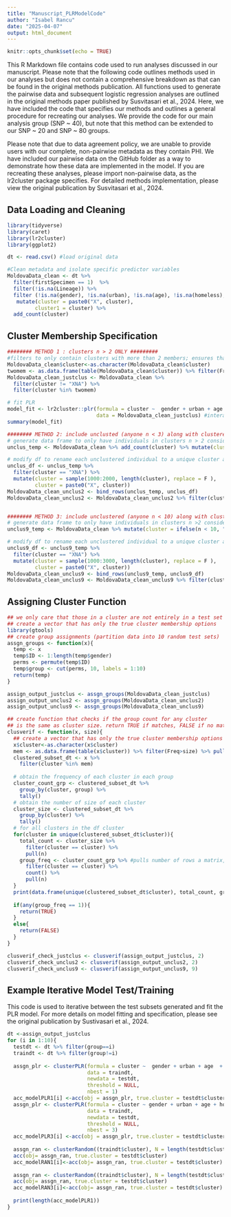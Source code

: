 ```yaml
---
title: "Manuscript_PLRModelCode"
author: "Isabel Rancu"
date: "2025-04-07"
output: html_document
---
```


```r
knitr::opts_chunk$set(echo = TRUE)
```

This R Markdown file contains code used to run analyses discussed in our manuscript. Please note that the following code outlines methods used in our analyses but does not contain a comprehensive breakdown as that can be found in the original methods publication. All functions used to generate the pairwise data and subsequent logistic regression analyses are outlined in the original methods paper published by Susvitasari et al., 2024. Here, we have included the code that specifies our methods and outlines a general procedure for recreating our analyses. We provide the code for our main analysis group (SNP ~ 40), but note that this method can be extended to our SNP ~ 20 and SNP ~ 80 groups. 

Please note that due to data agreement policy, we are unable to provide users with our complete, non-pairwise metadata as they contain PHI. We have included our pairwise data on the GitHub folder as a way to demonstrate how these data are implemented in the model. If you are recreating these analyses, please import non-pairwise data, as the lr2cluster package specifies. For detailed methods implementation, please view the original publication by Susvitasari et al., 2024.

## Data Loading and Cleaning

```r
library(tidyverse)
library(caret)
library(lr2cluster)
library(ggplot2)

dt <- read.csv() #load original data

#Clean metadata and isolate specific predictor variables
MoldovaData_clean <- dt %>%
  filter(firstSpecimen == 1)  %>%
  filter(!is.na(Lineage)) %>% 
  filter (!is.na(gender), !is.na(urban), !is.na(age), !is.na(homeless), !is.na(transnistria), !is.na(previouslyPrisoner)) %>% 
   mutate(cluster = paste0("X", cluster),
         cluster1 = cluster) %>% 
  add_count(cluster)
```

## Cluster Membership Specification 

```r
######## METHOD 1 : clusters n > 2 ONLY #########
#filters to only contain clusters with more than 2 members; ensures that these are individuals with cluster assignment
MoldovaData_clean$cluster<-as.character(MoldovaData_clean$cluster)
twomem <- as.data.frame(table(MoldovaData_clean$cluster)) %>% filter(Freq > 2) %>% pull(Var1)
MoldovaData_clean_justclus <- MoldovaData_clean %>% 
  filter(cluster != "XNA") %>% 
  filter(cluster %in% twomem)

# fit PLR
model_fit <- lr2cluster::plr(formula = cluster ~  gender + urban + age  + homeless + transnistria + previouslyPrisoner + lat + long ,
                             data = MoldovaData_clean_justclus) #intera
summary(model_fit)

######## METHOD 2: include unclusted (anyone n < 3) along with clustered ########
# generate data frame to only have individuals in clusters n > 2 considered clustered. 
unclus_temp <- MoldovaData_clean %>% add_count(cluster) %>% mutate(cluster = ifelse(n == "1" | n == "2", "XNA", cluster))

# modify df to rename each unclustered individual to a unique cluster assignment that does not exist 
unclus_df <- unclus_temp %>% 
  filter(cluster == "XNA") %>% 
  mutate(cluster = sample(1000:2000, length(cluster), replace = F ),
         cluster = paste0("X", cluster))
MoldovaData_clean_unclus2 <- bind_rows(unclus_temp, unclus_df)
MoldovaData_clean_unclus2 <- MoldovaData_clean_unclus2 %>% filter(cluster !="XNA")


######## METHOD 3: include unclustered (anyone n < 10) along with clustered ########
# generate data frame to only have individuals in clusters n >2 considered clustered. 
unclus9_temp <- MoldovaData_clean %>% mutate(cluster = ifelse(n < 10, "XNA", cluster))

# modify df to rename each unclustered individual to a unique cluster assignment that does not exist 
unclus9_df <- unclus9_temp %>% 
  filter(cluster == "XNA") %>% 
  mutate(cluster = sample(1000:3000, length(cluster), replace = F ),
         cluster = paste0("X", cluster))
MoldovaData_clean_unclus9 <- bind_rows(unclus9_temp, unclus9_df)
MoldovaData_clean_unclus9 <- MoldovaData_clean_unclus9 %>% filter(cluster !="XNA")
```


## Assigning Cluster Function 
```r
## we only care that those in a cluster are not entirely in a test set
## create a vector that has only the true cluster membership options
library(gtools)
## create group assignments (partition data into 10 random test sets)
assgn_groups <- function(x){
  temp <- x
  temp$ID <- 1:length(temp$gender)
  perms <- permute(temp$ID)
  temp$group <- cut(perms, 10, labels = 1:10)
  return(temp)
}

assign_output_justclus <- assgn_groups(MoldovaData_clean_justclus)
assign_output_unclus2 <- assgn_groups(MoldovaData_clean_unclus2)
assign_output_unclus9 <- assgn_groups(MoldovaData_clean_unclus9)

## create function that checks if the group count for any cluster
## is the same as cluster size. return TRUE if matches, FALSE if no matches 
clusverif <- function(x, size){
  ## create a vector that has only the true cluster membership options for n > K
  x$cluster<-as.character(x$cluster)
  mem <- as.data.frame(table(x$cluster)) %>% filter(Freq>size) %>% pull(Var1)
  clustered_subset_dt <- x %>% 
    filter(cluster %in% mem)
  
  # obtain the frequency of each cluster in each group 
  cluster_count_grp <- clustered_subset_dt %>% 
    group_by(cluster, group) %>% 
    tally()
  # obtain the number of size of each cluster
  cluster_size <- clustered_subset_dt %>% 
    group_by(cluster) %>% 
    tally()
  # for all clusters in the df cluster
  for(cluster in unique(clustered_subset_dt$cluster)){
    total_count <- cluster_size %>% 
      filter(cluster == cluster) %>% 
      pull(n)
    group_freq <- cluster_count_grp %>% #pulls number of rows a matrix, filtered by cluster, has. Corresponds to how many groups this cluster appears in 
      filter(cluster == cluster) %>% 
      count() %>% 
      pull(n)
  }
  print(data.frame(unique(clustered_subset_dt$cluster), total_count, group_freq))
  
  if(any(group_freq == 1)){
    return(TRUE)
  }
  else{
    return(FALSE)
  }
}

clusverif_check_justclus <- clusverif(assign_output_justclus, 2) 
clusverif_check_unclus2 <- clusverif(assign_output_unclus2, 2)
clusverif_check_unclus9 <- clusverif(assign_output_unclus9, 9)
```

## Example Iterative Model Test/Training 
This code is used to iterative between the test subsets generated and fit the PLR model. For more details on model fitting and specification, please see the original publication by Sustivasari et al., 2024. 
```r
dt <-assign_output_justclus
for (i in 1:10){
  testdt <- dt %>% filter(group==i)
  traindt <- dt %>% filter(group!=i)
  
  assgn_plr <- clusterPLR(formula = cluster ~  gender + urban + age  + homeless + transnistria + previouslyPrisoner + lat + long ,
                          data = traindt,
                          newdata = testdt, 
                          threshold = NULL, 
                          nbest = 1)
  acc_modelPLR1[i] <-acc(obj = assgn_plr, true.cluster = testdt$cluster)
  assgn_plr <- clusterPLR(formula = cluster ~ gender + urban + age + homeless + transnistria + previouslyPrisoner + lat + long ,
                          data = traindt,
                          newdata = testdt, 
                          threshold = NULL, 
                          nbest = 3)
  acc_modelPLR3[i] <-acc(obj = assgn_plr, true.cluster = testdt$cluster)
  
  assgn_ran <- clusterRandom((traindt$cluster), N = length(testdt$cluster), threshold = NULL, nbest = 1)
  acc(obj= assgn_ran, true.cluster = testdt$cluster)
  acc_modelRAN1[i]<-acc(obj= assgn_ran, true.cluster = testdt$cluster)
  
  assgn_ran <- clusterRandom((traindt$cluster), N = length(testdt$cluster), threshold = NULL, nbest = 3)
  acc(obj= assgn_ran, true.cluster = testdt$cluster)
  acc_modelRAN3[i]<-acc(obj= assgn_ran, true.cluster = testdt$cluster)
  
  print(length(acc_modelPLR1))
}

```

